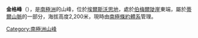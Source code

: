 {{Coord|85|21|S|88|12|W|source:GNIS|display=title}}

'''金格峰'''（{{lang-en|King Peak}}），是[[南極洲|南極洲]]的山峰，位於[[埃爾斯沃思地|埃爾斯沃思地]]，處於[[伯梅爾陡崖|伯梅爾陡崖]]東端，屬於[[蒂爾山脈|蒂爾山脈]]的一部分，海拔高度2,200米，現時由[[南極條約體系|南極條約體系]]管理。

{{DEFAULTSORT:King Peak}}
[[Category:南極洲山峰|Category:南極洲山峰]]


{{EllsworthLand-geo-stub}}